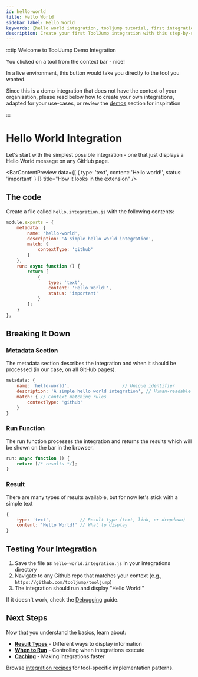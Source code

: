 ```yaml
---
id: hello-world
title: Hello World
sidebar_label: Hello World
keywords: [hello world integration, tooljump tutorial, first integration, integration example, custom integration]
description: Create your first ToolJump integration with this step-by-step Hello World tutorial. Learn the basics of integration development and data display.
---
```



<ConditionalQueryParam param="from_extension">

:::tip Welcome to ToolJump Demo Integration

You clicked on a tool from the context bar - nice! 

In a live environment, this button would take you directly to the tool you wanted.

Since this is a demo integration that does not have the context of your organisation, please read below how to create your own integrations, adapted for your use-cases, or review the [demos](/docs/demos) section for inspiration

:::

</ConditionalQueryParam>

# Hello World Integration

Let's start with the simplest possible integration  -  one that just displays a Hello World message on any GitHub page.

<BarContentPreview data={[
    {
      type: 'text',
      content: 'Hello world!',
      status: 'important'
    }
  ]} title="How it looks in the extension" />

## The code

Create a file called `hello.integration.js` with the following contents:
```javascript
module.exports = {
    metadata: {
        name: 'hello-world',
        description: 'A simple hello world integration',
        match: {
            contextType: 'github'
        }
    },
    run: async function () {
        return [
            {
                type: 'text',
                content: 'Hello World!',
                status: 'important'
            }
        ];
    }
};
```

## Breaking It Down

### Metadata Section

The metadata section describes the integration and when it should be processed (in our case, on all GitHub pages).

```javascript
metadata: {
    name: 'hello-world',                    // Unique identifier
    description: 'A simple hello world integration', // Human-readable description
    match: { // Context matching rules
        contextType: 'github'
    }          
}
```

### Run Function

The run function processes the integration and returns the results which will be shown on the bar in the browser.

```javascript
run: async function () {
    return [/* results */];
}
```

### Result

There are many types of results available, but for now let's stick with a simple text

```javascript
{
    type: 'text',           // Result type (text, link, or dropdown)
    content: 'Hello World!' // What to display
}
```

## Testing Your Integration

1. Save the file as `hello-world.integration.js` in your integrations directory
2. Navigate to any Github repo that matches your context (e.g., `https://github.com/tooljump/tooljump`)
3. The integration should run and display "Hello World!"

If it doesn't work, check the [Debugging](./debugging.md) guide.

## Next Steps

Now that you understand the basics, learn about:
- **[Result Types](./result-types.mdx)** - Different ways to display information
- **[When to Run](./when-to-run.md)** - Controlling when integrations execute
- **[Caching](./caching.md)** - Making integrations faster

Browse [integration recipes](/docs/recipes) for tool-specific implementation patterns.
